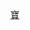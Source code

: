 {{Userbox
  |id=<span style="color:white;">Super 99.1</span>
  |id-c=red
  |info=這個用戶喜歡聽'''[[寶島聯播網|寶島新聲]]'''。
  |info-c=white
  |info-s=10
}}

<includeonly>[[Category:喜歡收聽台灣寶島新聲電台的維基人|{{PAGENAME}}]]</includeonly><noinclude>
[[Category:媒體用戶框模板|寶]]
</noinclude>
